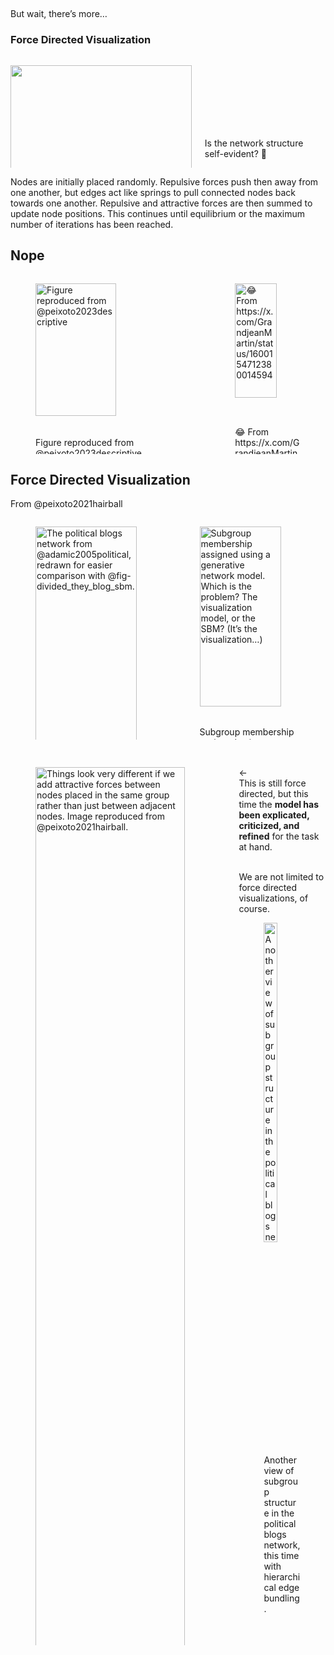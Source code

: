

##

[But wait, there's more...]{.nord-light}

### Force Directed Visualization

:::: {.columns}
::: {.column width="60%"}
![](media/divided_they_blog.png){width=100% .shadow-img}
:::

::: {.column width="40%"}
<br><br><br><br><br><br>

Is the network structure<br>[self-evident? 🤔]{.large-text}
:::
::::

::: {.notes}
Nodes are initially placed randomly. Repulsive forces push then away from one another, but edges act like springs to pull connected nodes back towards one another. Repulsive and attractive forces are then summed to update node positions. This continues until equilibrium or the maximum number of iterations has been reached.
:::


## Nope

:::: {.columns}
::: {.column width="55%"}
![Figure reproduced from @peixoto2023descriptive](media/face_mars.png){width=86%}
:::

::: {.column width="5%"}
:::

::: {.column width="40%"}
![😂 [From https://x.com/GrandjeanMartin/status/1600154712380014594]{.nord-light}](media/jaws.png){width=80%}
:::
::::


## Force Directed Visualization

[From @peixoto2021hairball]{.nord-light}

:::: {.columns}
::: {.column width="50%"}
![The political blogs network from @adamic2005political, redrawn for easier comparison with @fig-divided_they_blog_sbm.](media/divided_they_blog_tiago.png){width=100% #fig-divided_they_blog_tiago}
:::


::: {.column width="50%"}
![Subgroup membership assigned using a generative network model.<br>Which is the problem? The visualization model, or the SBM? [(It's the visualization...)]{.nord-light}](media/divided_they_blog_sbm.png){width=90%  #fig-divided_they_blog_sbm}
:::
::::


##

:::: {.columns}
::: {.column width="69%"}
![Things look *very* different if we add attractive forces between nodes placed in the same group rather than just between adjacent nodes. [Image reproduced from @peixoto2021hairball.]{.nord-light}](media/divided_they_blog_lay.png){width=100% #fig-divided_they_blog_lay}
:::

::: {.column width="1%"}
:::

::: {.column width="30%"}
$\longleftarrow$<br>
This is still force directed, but this time the **model has been explicated, criticized, and refined** for the task at hand.
<br><br>

<!-- > [There’s no good reason for us to accept the status quo: We can simply modify how the layout behaves based on what we know about the network data, or what we have discovered using a well-defined methodology that is relevant for our research question. Equipped with this information, we can then use it to constrain the visualization, rather than the other way around. In the case of a force-directed layout we can simply add an additional attractive force between nodes that belong to the same detected module.<br><br>@peixoto2021hairball]{.small-text} -->
We are not limited to force directed visualizations, of course.

![Another view of subgroup structure in the political blogs network, this time with hierarchical edge bundling.](media/divided_they_blog_chordal.png){width=60% #fig-divided_they_blog_chordal}

:::
::::
